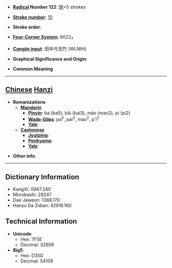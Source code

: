 * '''[[Wiktionary:Chinese radical index| Radical]] Number 122''': [[Wiktionary:Chinese radical index 网|网]]+5 strokes

* '''[[Wiktionary:Chinese total strokes index|Stroke number]]''': [[Wiktionary:Chinese total strokes index 10|10]]

* '''Stroke order''': 

* '''[[Wiktionary:Chinese four corner index|Four-Corner System]]''': 6022<sub>7</sub>

* '''[[Wiktionary:Chinese Cangjie index|Cangjie input]]''': 田中弓戈竹 (WLNIH)

* '''Graphical Significance and Origin''': 

* '''Common Meaning'''

----

== [[Chinese]] [[Hanzi]] ==

* '''Romanizations'''
** '''[[Mandarin]]'''
*** '''[[Pinyin]]''': ba (ba5), bǎi (bai3), máo (mao2), pí (pi2)
*** '''[[Wade-Giles]]''': pa<sup>5</sup>, pai<sup>3</sup>, mao<sup>2</sup>, p'i<sup>2</sup>
*** '''[[Yale]]''': 
** '''[[Cantonese]]'''
*** '''[[Jyutping]]''':
*** '''[[Penkyamp]]''': 
*** '''[[Yale]]''': 

* '''Other info''': 

----

== Dictionary Information ==

* KangXi: 0947.240
* Morobashi: 28247
* Dae Jaweon: 1388.170
* Hanyu Da Zidian: 42916.160

== Technical Information ==

* '''Unicode''':
** Hex: 7F5E
** Decimal: 32606
* '''Big5''':
** Hex: D35D
** Decimal: 54109